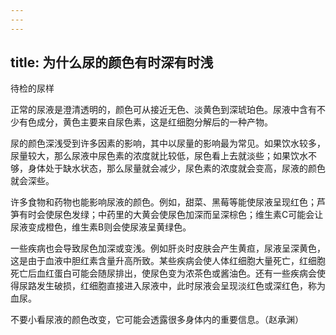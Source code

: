 ```yaml
---
---
---
```

title: 为什么尿的颜色有时深有时浅
---




待检的尿样



正常的尿液是澄清透明的，颜色可从接近无色、淡黄色到深琥珀色。尿液中含有不少有色成分，黄色主要来自尿色素，这是红细胞分解后的一种产物。

尿的颜色深浅受到许多因素的影响，其中以尿量的影响最为常见。如果饮水较多，尿量较大，那么尿液中尿色素的浓度就比较低，尿色看上去就淡些；如果饮水不够，身体处于缺水状态，那么尿量就会减少，尿色素的浓度就会变高，尿液的颜色就会深些。

许多食物和药物也能影响尿液的颜色。例如，甜菜、黑莓等能使尿液呈现红色；芦笋有时会使尿色发绿；中药里的大黄会使尿色加深而呈深棕色；维生素C可能会让尿液变成橙色，维生素B则会使尿液呈黄绿色。

一些疾病也会导致尿色加深或变浅。例如肝炎时皮肤会产生黄疸，尿液呈深黄色，这是由于血液中胆红素含量升高所致。某些疾病会使人体红细胞大量死亡，红细胞死亡后血红蛋白可能会随尿排出，使尿色变为浓茶色或酱油色。还有一些疾病会使得尿路发生破损，红细胞直接进入尿液中，此时尿液会呈现淡红色或深红色，称为血尿。

不要小看尿液的颜色改变，它可能会透露很多身体内的重要信息。（赵承渊）